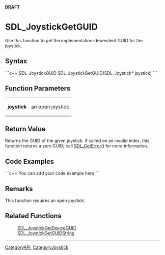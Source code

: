 <!-- pragma section-numbers off -->
<!-- pragma camelcase off -->
'''DRAFT'''

<!-- #*^*^*^*^*See http://wiki.libsdl.org/moin.cgi/SGFunctions for details on editing this page*^*^*^*^* -->


= SDL_JoystickGetGUID =
Use this function to get the implementation-dependent GUID for the joystick.



== Syntax ==
```c++
SDL_JoystickGUID SDL_JoystickGetGUID(SDL_Joystick* joystick)
```


== Function Parameters ==
{|
|'''joystick'''
|an open joystick
|}


== Return Value ==
Returns the GUID of the given joystick.  If called on an invalid index, this function returns a zero GUID; call [[SDL_GetError]]() for more information.


== Code Examples ==
```c++
You can add your code example here
```


== Remarks ==
This function requires an open joystick.


== Related Functions ==
:[[SDL_JoystickGetDeviceGUID]]
:[[SDL_JoystickGetGUIDString]]

----
[[CategoryAPI]], [[CategoryJoystick]]
